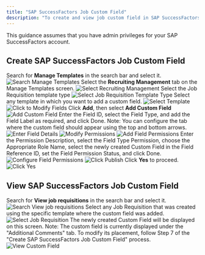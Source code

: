 ```yaml
---
title: "SAP SuccessFactors Job Custom Field"
description: "To create and view job custom field in SAP SuccessFactors, follow these steps"
---
```



<Warning>
  This guidance assumes that you have admin privileges for your SAP SuccessFactors account.
</Warning>

## Create SAP SuccessFactors Job Custom Field

<Steps>
  <Step title="Search for 'Manage Templates'">
    Search for <b>Manage Templates</b> in the search bar and select it.
    <Frame>
      <img className='rounded-md' style={{ margin: '0 auto', border: '1px solid #efefef' }} alt="Search Manage Templates" src="/images/sapsuccessfactors/job-custom-field/job-custom-field-01.png" />
    </Frame>
  </Step>

  <Step title="Select the 'Recruiting Management' tab">
    Select the <b>Recruiting Management</b> tab on the Manage Templates screen.
    <Frame>
      <img className='rounded-md' style={{ margin: '0 auto', border: '1px solid #efefef' }} alt="Select Recruiting Management" src="/images/sapsuccessfactors/job-custom-field/job-custom-field-02.png" />
    </Frame>
  </Step>

  <Step title="Select the Job Requisition">
    Select the Job Requisition template type
    <Frame>
      <img className='rounded-md' style={{ margin: '0 auto', border: '1px solid #efefef' }} alt="Select Job Requisition Template Type" src="/images/sapsuccessfactors/job-custom-field/job-custom-field-03.png" />
    </Frame>
  </Step>

  <Step title="Select template">
    Select any template in which you want to add a custom field.
    <Frame>
      <img className='rounded-md' style={{ margin: '0 auto', border: '1px solid #efefef' }} alt="Select Template" src="/images/sapsuccessfactors/job-custom-field/job-custom-field-04.png" />
    </Frame>
  </Step>

  <Step title="Select 'Click to Modify Defined Fields'">
    <Frame>
      <img className='rounded-md' style={{ margin: '0 auto', border: '1px solid #efefef' }} alt="Click to Modify Fields" src="/images/sapsuccessfactors/job-custom-field/job-custom-field-05.png" />
    </Frame>
  </Step>

  <Step title="Add a Custom Field">
    Click <b>Add</b>, then select <b>Add Custom Field</b>
    <Frame>
      <img className='rounded-md' style={{ margin: '0 auto', border: '1px solid #efefef' }} alt="Add Custom Field" src="/images/sapsuccessfactors/job-custom-field/job-custom-field-06.png" />
    </Frame>
  </Step>

  <Step title="Enter Field Details">
    Enter the Field ID, select the Field Type, and add the Field Label as required, and click Done.
    <Note>
        Note: You can configure the tab where the custom field should appear using the top and bottom arrows.
    </Note>
    <Frame>
      <img className='rounded-md' style={{ margin: '0 auto', border: '1px solid #efefef' }} alt="Enter Field Details" src="/images/sapsuccessfactors/job-custom-field/job-custom-field-07.png" />
    </Frame>
  </Step>

  <Step title="Select Click to Modify Field Permissions">
    <Frame>
      <img className='rounded-md' style={{ margin: '0 auto', border: '1px solid #efefef' }} alt="Modify Permissions" src="/images/sapsuccessfactors/job-custom-field/job-custom-field-08.png" />
    </Frame>
  </Step>

  <Step title="Click 'Add field permissions'">
    <Frame>
      <img className='rounded-md' style={{ margin: '0 auto', border: '1px solid #efefef' }} alt="Add Field Permissions" src="/images/sapsuccessfactors/job-custom-field/job-custom-field-09.png" />
    </Frame>
  </Step>

  <Step title="Configure Field Permissions">
    Enter the Permission Description, select the Field Type Permission, choose the Appropriate Role Name, select the newly created Custom Field in the Field Reference ID, set the Field Permission Status, and click Done.
    <Frame>
      <img className='rounded-md' style={{ margin: '0 auto', border: '1px solid #efefef' }} alt="Configure Field Permissions" src="/images/sapsuccessfactors/job-custom-field/job-custom-field-10.png" />
    </Frame>
  </Step>

  <Step title="Now Click 'Publish'">
    <Frame>
      <img className='rounded-md' style={{ margin: '0 auto', border: '1px solid #efefef' }} alt="Click Publish" src="/images/sapsuccessfactors/job-custom-field/job-custom-field-11.png" />
    </Frame>
  </Step>

  <Step title="Click 'Yes'">
    Click <b>Yes</b> to proceed.
    <Frame>
      <img className='rounded-md' style={{ margin: '0 auto', border: '1px solid #efefef' }} alt="Click Yes" src="/images/sapsuccessfactors/job-custom-field/job-custom-field-12.png" />
    </Frame>
  </Step>
</Steps>

## View SAP SuccessFactors Job Custom Field

<Steps>
  <Step title="Search for 'View job requisitions'">
    Search for <b>View job requisitions</b> in the search bar and select it.
    <Frame>
      <img className='rounded-md' style={{ margin: '0 auto', border: '1px solid #efefef' }} alt="Search View job requisitions" src="/images/sapsuccessfactors/job-custom-field/job-custom-field-view-01.png" />
    </Frame>
  </Step>
  
  <Step title="Select Job Requisition">
    Select any Job Requisition that was created using the specific template where the custom field was added.
    <Frame>
      <img className='rounded-md' style={{ margin: '0 auto', border: '1px solid #efefef' }} alt="Select Job Requisition" src="/images/sapsuccessfactors/job-custom-field/job-custom-field-view-02.png" />
    </Frame>
  </Step>

  <Step title="View Custom Field">
    The newly created Custom Field will be displayed on this screen.
    <Note>
        Note: The custom field is currently displayed under the "Additional Comments" tab. To modify its placement, follow Step 7 of the "Create SAP SuccessFactors Job Custom Field" process.
    </Note>
    <Frame>
      <img className='rounded-md' style={{ margin: '0 auto', border: '1px solid #efefef' }} alt="View Custom Field" src="/images/sapsuccessfactors/job-custom-field/job-custom-field-view-03.png" />
    </Frame>
  </Step>
</Steps>

<IntegrationFooter />